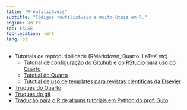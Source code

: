 ```yaml
---
title: "R-eutilizáveis"
subtitle: "Códigos reutilizáveis e muito úteis em R."
engine: knitr
toc: FALSE
toc-location: left
lang: pt
---
```


- Tutoriais de reprodutibilidade (RMarkdown, Quarto, LaTeX etc)
  - [Tutorial de configuração do Gituhub e do RStudio para uso do Quarto](r-eutilizaveis/tutorial_integrar_github_rstudio.qmd)
  - [Tutotial do Quarto](r-eutilizaveis/tutorial_quarto.qmd)  
  - [Tutotial de uso de templates para revistas científicas da Elsevier](r-eutilizaveis/tutorial_template_elsevier.qmd)
- [Truques do Quarto](truq_quarto)  
- [Truques do git](truq_git)  
- [Tradução para o R de alguns tutoriais em Python do prof. Guto](r_guto)

